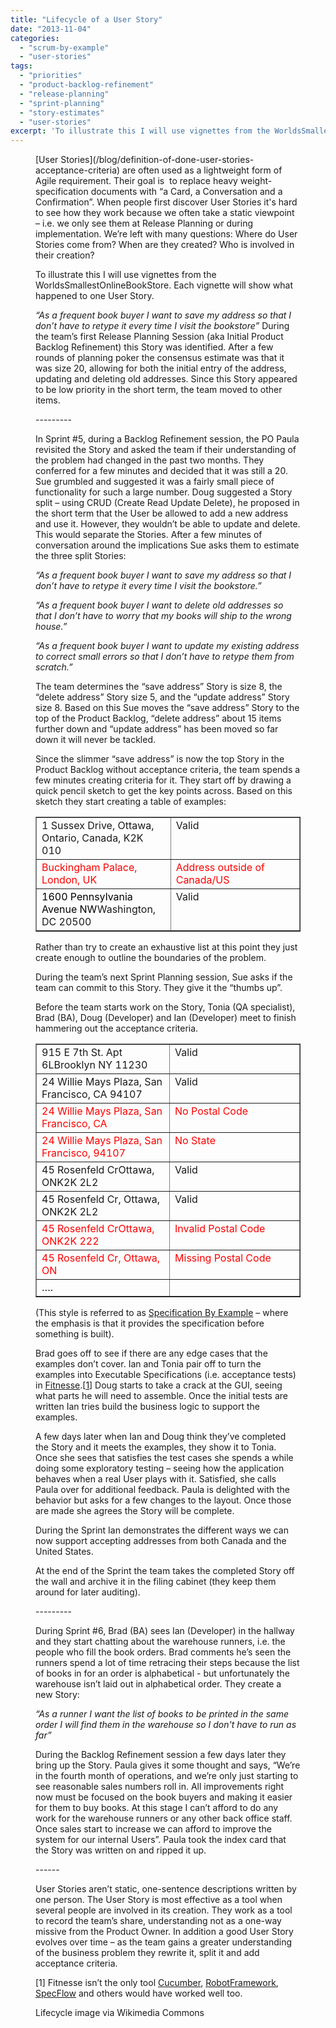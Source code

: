 ```yaml
---
title: "Lifecycle of a User Story"
date: "2013-11-04"
categories: 
  - "scrum-by-example"
  - "user-stories"
tags: 
  - "priorities"
  - "product-backlog-refinement"
  - "release-planning"
  - "sprint-planning"
  - "story-estimates"
  - "user-stories"
excerpt: 'To illustrate this I will use vignettes from the WorldsSmallestOnlineBookStore. Each'
---
```




<Figure
  src={LifeCycle}
  alt="Lifecycle image via Wikimedia Commons"
  caption="Lifecycle image via Wikimedia Commons"
/>
 [User Stories](/blog/definition-of-done-user-stories-acceptance-criteria) are often used as a lightweight form of Agile requirement. Their goal is  to replace heavy weight-specification documents with “a Card, a Conversation and a Confirmation”. When people first discover User Stories it's hard to see how they work because we often take a static viewpoint – i.e. we only see them at Release Planning or during implementation. We’re left with many questions: Where do User Stories come from? When are they created? Who is involved in their creation?

To illustrate this I will use vignettes from the WorldsSmallestOnlineBookStore. Each vignette will show what happened to one User Story.

_“As a frequent book buyer I want to save my address so that I don’t have to retype it every time I visit the bookstore”_ During the team’s first Release Planning Session (aka Initial Product Backlog Refinement) this Story was identified. After a few rounds of planning poker the consensus estimate was that it was size 20, allowing for both the initial entry of the address, updating and deleting old addresses. Since this Story appeared to be low priority in the short term, the team moved to other items.

\---------

In Sprint #5, during a Backlog Refinement session, the PO Paula revisited the Story and asked the team if their understanding of the problem had changed in the past two months. They conferred for a few minutes and decided that it was still a 20. Sue grumbled and suggested it was a fairly small piece of functionality for such a large number. Doug suggested a Story split – using CRUD (Create Read Update Delete), he proposed in the short term that the User be allowed to add a new address and use it. However, they wouldn’t be able to update and delete. This would separate the Stories. After a few minutes of conversation around the implications Sue asks them to estimate the three split Stories:

_“As a frequent book buyer I want to save my address so that I don’t have to retype it every time I visit the bookstore.”_

_“As a frequent book buyer I want to delete old addresses so that I don’t have to worry that my books will ship to the wrong house.”_

_“As a frequent book buyer I want to update my existing address to correct small errors so that I don’t have to retype them from scratch.”_

The team determines the “save address” Story is size 8, the “delete address” Story size 5, and the “update address” Story size 8. Based on this Sue moves the “save address” Story to the top of the Product Backlog, “delete address” about 15 items further down and “update address” has been moved so far down it will never be tackled.

Since the slimmer “save address” is now the top Story in the Product Backlog without acceptance criteria, the team spends a few minutes creating criteria for it. They start off by drawing a quick pencil sketch to get the key points across. Based on this sketch they start creating a table of examples:

<table class="postTable" border="1" cellspacing="0" cellpadding="0"><tbody><tr><td valign="top" width="221">1 Sussex Drive, Ottawa, Ontario, Canada, K2K 010</td><td valign="top" width="221">Valid</td></tr><tr><td valign="top" width="221"><span style="color: #ff0000;">Buckingham Palace, London, UK</span></td><td valign="top" width="221"><span style="color: #ff0000;">Address outside of Canada/US</span></td></tr><tr><td valign="top" width="221"><span style="color: #000000;">1600 Pennsylvania Avenue NW</span>Washington, DC 20500</td><td valign="top" width="221">Valid</td></tr></tbody></table>

Rather than try to create an exhaustive list at this point they just create enough to outline the boundaries of the problem.

During the team’s next Sprint Planning session, Sue asks if the team can commit to this Story. They give it the “thumbs up”.

Before the team starts work on the Story, Tonia (QA specialist), Brad (BA), Doug (Developer) and Ian (Developer) meet to finish hammering out the acceptance criteria.

<table class="postTable" border="1" cellspacing="0" cellpadding="0"><tbody><tr><td valign="top" width="221">915 E 7th St. Apt 6LBrooklyn NY 11230</td><td valign="top" width="221">Valid</td></tr><tr><td valign="top" width="221">24 Willie Mays Plaza, San Francisco, CA 94107</td><td valign="top" width="221">Valid</td></tr><tr><td valign="top" width="221"><span style="color: #ff0000;">24 Willie Mays Plaza, San Francisco, CA</span></td><td valign="top" width="221"><span style="color: #ff0000;">No Postal Code</span></td></tr><tr><td valign="top" width="221"><span style="color: #ff0000;">24 Willie Mays Plaza, San Francisco, 94107</span></td><td valign="top" width="221"><span style="color: #ff0000;">No State</span></td></tr><tr><td valign="top" width="221">45 Rosenfeld CrOttawa, ONK2K 2L2</td><td valign="top" width="221">Valid</td></tr><tr><td valign="top" width="221">45 Rosenfeld Cr, Ottawa, ONK2K 2L2</td><td valign="top" width="221">Valid</td></tr><tr><td valign="top" width="221"><span style="color: #ff0000;">45 Rosenfeld Cr</span><span style="color: #ff0000;">Ottawa, ON</span><span style="color: #ff0000;">K2K 222</span></td><td valign="top" width="221"><span style="color: #ff0000;">Invalid Postal Code</span></td></tr><tr><td valign="top" width="221"><span style="color: #ff0000;">45 Rosenfeld Cr, Ottawa, ON</span><span style="color: #ff0000;">&nbsp;</span></td><td valign="top" width="221"><span style="color: #ff0000;">Missing Postal Code</span></td></tr><tr><td valign="top" width="221">….</td><td valign="top" width="221"></td></tr></tbody></table>

(This style is referred to as [Specification By Example](external:https://en.wikipedia.org/wiki/Specification_by_example) – where the emphasis is that it provides the specification before something is built).

Brad goes off to see if there are any edge cases that the examples don’t cover. Ian and Tonia pair off to turn the examples into Executable Specifications (i.e. acceptance tests) in [Fitnesse](external:https://fitnesse.org/).\[[1](#footnotes)\] Doug starts to take a crack at the GUI, seeing what parts he will need to assemble. Once the initial tests are written Ian tries build the business logic to support the examples.

A few days later when Ian and Doug think they’ve completed the Story and it meets the examples, they show it to Tonia. Once she sees that satisfies the test cases she spends a while doing some exploratory testing – seeing how the application behaves when a real User plays with it. Satisfied, she calls Paula over for additional feedback. Paula is delighted with the behavior but asks for a few changes to the layout. Once those are made she agrees the Story will be complete.

During the Sprint Ian demonstrates the different ways we can now support accepting addresses from both Canada and the United States.

At the end of the Sprint the team takes the completed Story off the wall and archive it in the filing cabinet (they keep them around for later auditing).

\---------

During Sprint #6, Brad (BA) sees Ian (Developer) in the hallway and they start chatting about the warehouse runners, i.e. the people who fill the book orders. Brad comments he’s seen the runners spend a lot of time retracing their steps because the list of books in for an order is alphabetical - but unfortunately the warehouse isn’t laid out in alphabetical order. They create a new Story:

_“As a runner I want the list of books to be printed in the same order I will find them in the warehouse so I don't have to run as far”_

During the Backlog Refinement session a few days later they bring up the Story. Paula gives it some thought and says, “We’re in the fourth month of operations, and we’re only just starting to see reasonable sales numbers roll in. All improvements right now must be focused on the book buyers and making it easier for them to buy books. At this stage I can’t afford to do any work for the warehouse runners or any other back office staff. Once sales start to increase we can afford to improve the system for our internal Users”. Paula took the index card that the Story was written on and ripped it up.

\------

User Stories aren’t static, one-sentence descriptions written by one person. The User Story is most effective as a tool when several people are involved in its creation. They work as a tool to record the team’s share, understanding not as a one-way missive from the Product Owner. In addition a good User Story evolves over time – as the team gains a greater understanding of the business problem they rewrite it, split it and add acceptance criteria.

\[1\] Fitnesse isn’t the only tool [Cucumber](external:https://cukes.info/), [RobotFramework](external:https://robotframework.org/), [SpecFlow](external:https://specflow.org) and others would have worked well too.

Lifecycle image via Wikimedia Commons
